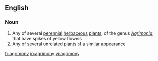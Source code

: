 ==English==

===Noun===
{{wikipedia}}
{{en-noun|agrimonies}}

# Any of several [[perennial]] [[herbaceous]] [[plant]]s, of the genus ''[[Agrimonia]]'', that have spikes of yellow flowers
# Any of several unrelated plants of a similar appearance

[[fr:agrimony]]
[[io:agrimony]]
[[vi:agrimony]]